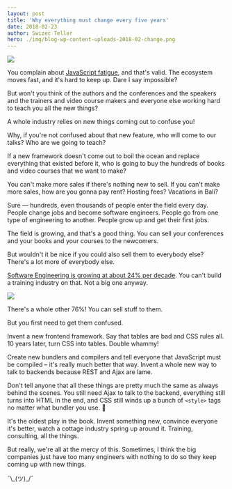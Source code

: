 ```yaml
---
layout: post
title: 'Why everything must change every five years'
date: 2018-02-23
author: Swizec Teller
hero: ./img/blog-wp-content-uploads-2018-02-change.png
---
```

![](./img/blog-wp-content-uploads-2018-02-change.png)



You complain about [JavaScript fatigue](https://www.google.com/search?q=javascript+fatigue&oq=javascript+fatigue&aqs=chrome..69i57j0l3.2712j0j1&sourceid=chrome&ie=UTF-8), and that's valid. The ecosystem moves fast, and it's hard to keep up. Dare I say impossible?



But won't you think of the authors and the conferences and the speakers and the trainers and video course makers and everyone else working hard to teach you all the new things?



A whole industry relies on new things coming out to confuse you!



Why, if you're not confused about that new feature, who will come to our talks? Who are we going to teach?



If a new framework doesn't come out to boil the ocean and replace everything that existed before it, who is going to buy the hundreds of books and video courses that we want to make?



You can't make more sales if there's nothing new to sell. If you can't make more sales, how are you gonna pay rent? Hosting fees? Vacations in Bali?



Sure –– hundreds, even thousands of people enter the field every day. People change jobs and become software engineers. People go from one type of engineering to another. People grow up and get their first jobs.



The field is growing, and that's a good thing. You can sell your conferences and your books and your courses to the newcomers.



But wouldn't it be nice if you could also sell them to everybody else? There's a lot more of everybody else.



[Software Engineering is growing at about 24% per decade](https://www.bls.gov/ooh/computer-and-information-technology/software-developers.htm). You can't build a training industry on that. Not a big one anyway.



![](./img/media-cEYFeDKVPTmRgIG9fmo-giphy.gif)



There's a whole other 76%! You can sell stuff to them.



But you first need to get them confused.



Invent a new frontend framework. Say that tables are bad and CSS rules all. 10 years later, turn CSS into tables. Double whammy!



Create new bundlers and compilers and tell everyone that JavaScript must be compiled – it's really much better that way. Invent a whole new way to talk to backends because REST and Ajax are lame.



Don't tell anyone that all these things are pretty much the same as always behind the scenes. You still need Ajax to talk to the backend, everything still turns into HTML in the end, and CSS still winds up a bunch of `<style>` tags no matter what bundler you use. 🤫



It's the oldest play in the book. Invent something new, convince everyone it's better, watch a cottage industry spring up around it. Training, consulting, all the things.



But really, we're all at the mercy of this. Sometimes, I think the big companies just have too many engineers with nothing to do so they keep coming up with new things.



¯\\\_(ツ)\_/¯